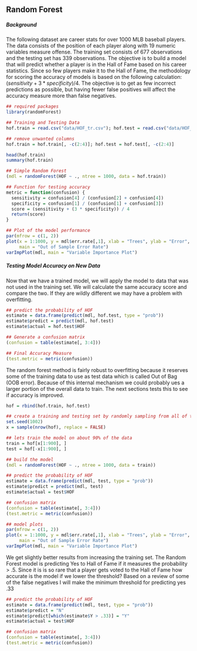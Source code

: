 ## Random Forest {-}

##### Background {-}

The following dataset are career stats for over 1000 MLB baseball players. The data consists of the position of each player along with 19 numeric variables measure offense. The training set consists of 677 observations and the testing set has 339 observations. The objective is to build a model that will predict whether a player is in the Hall of Fame based on his career statistics. Since so few players make it to the Hall of Fame, the methodology for scoring the accuracy of models is based on the following calculation: $(sensitivity + 3*specificity) / 4$. The objective is to get as few incorrect predictions as possible, but having fewer false positives will affect the accuracy measure more than false negatives.

```r
## required packages
library(randomForest)

## Training and Testing Data
hof.train = read.csv("data/HOF_tr.csv"); hof.test = read.csv("data/HOF_te.csv")

## remove unwanted columns
hof.train = hof.train[, -c(2:4)]; hof.test = hof.test[, -c(2:4)]

head(hof.train)
summary(hof.train)

## Simple Random Forest
(mdl = randomForest(HOF ~ ., ntree = 1000, data = hof.train))

## Function for testing accuracy
metric = function(confusion) {
  sensitivity = confusion[4] / (confusion[2] + confusion[4])
  specificity = confusion[1] / (confusion[1] + confusion[3])
  score = (sensitivity + (3 * specificity)) / 4
  return(score)
}

## Plot of the model performance
par(mfrow = c(1, 2))
plot(x = 1:1000, y = mdl$err.rate[,1], xlab = "Trees", ylab = "Error", type = "l",
     main = "Out of Sample Error Rate")
varImpPlot(mdl, main = "Variable Importance Plot")

```

##### Testing Model Accuracy on New Data {-}

Now that we have a trained model, we will apply the model to data that was not used in the training set. We will calculate the same accuracy score and compare the two.  If they are wildly different we may have a problem with overfitting.

```r

## predict the probability of HOF
estimate = data.frame(predict(mdl, hof.test, type = "prob"))
estimate$predict = predict(mdl, hof.test)
estimate$actual = hof.test$HOF

## Generate a confusion matrix
(confusion = table(estimate[, 3:4]))

## Final Accuracy Measure
(test.metric = metric(confusion))

```

The random forest method is fairly robust to overfitting because it reserves some of the training data to use as test data which is called Out of Bag (OOB error). Because of this internal mechanism we could probably ues a larger portion of the overall data to train. The next sections tests this to see if accuracy is improved.

```r

hof = rbind(hof.train, hof.test)

## create a training and testing set by randomly sampling from all of the data
set.seed(1002)
x = sample(nrow(hof), replace = FALSE)

## lets train the model on about 90% of the data
train = hof[x[1:900], ]
test = hof[-x[1:900], ]

## build the model
(mdl = randomForest(HOF ~ ., ntree = 1000, data = train))

## predict the probability of HOF
estimate = data.frame(predict(mdl, test, type = "prob"))
estimate$predict = predict(mdl, test)
estimate$actual = test$HOF

## confusion matrix
(confusion = table(estimate[, 3:4]))
(test.metric = metric(confusion))

## model plots
par(mfrow = c(1, 2))
plot(x = 1:1000, y = mdl$err.rate[,1], xlab = "Trees", ylab = "Error", type = "l",
     main = "Out of Sample Error Rate")
varImpPlot(mdl, main = "Variable Importance Plot")

```


We get slightly better results from increasing the training set. The Random Forest model is predicting Yes to Hall of Fame if it measures the probability > .5.  Since it is is so rare that a player gets voted to the Hall of Fame how accurate is the model if we lower the threshold? Based on a review of some of the false negatives I will make the minimum threshold for predicting yes .33

```r

## predict the probability of HOF
estimate = data.frame(predict(mdl, test, type = "prob"))
estimate$predict = "N"
estimate$predict[which(estimate$Y > .33)] = "Y"
estimate$actual = test$HOF

## confusion matrix
(confusion = table(estimate[, 3:4]))
(test.metric = metric(confusion))
```
